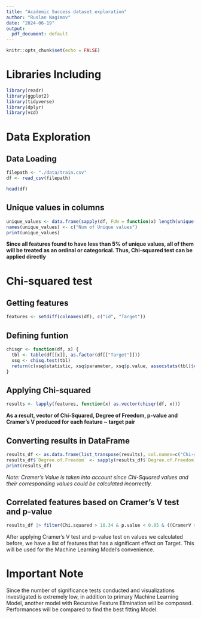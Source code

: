 ```yaml
---
title: "Academic Success dataset exploration"
author: "Ruslan Nagimov"
date: "2024-06-19"
output:
  pdf_document: default
---
```


```r
knitr::opts_chunk$set(echo = FALSE)
```

# Libraries Including

```r
library(readr)
library(ggplot2)
library(tidyverse)
library(dplyr)
library(vcd)
```

# Data Exploration

## Data Loading

```r
filepath <- "./data/train.csv"
df <- read_csv(filepath)

head(df)
```

## Unique values in columns

```r
unique_values <- data.frame(sapply(df, FUN = function(x) length(unique(x))))
names(unique_values) <- c("Num of Unique values")
print(unique_values)
```

  **Since all features found to have less than 5% of unique values, all of them will be treated as an ordinal or categorical. Thus, Chi-squared test can be applied directly**

# Chi-squared test

## Getting features

```r
features <- setdiff(colnames(df), c("id", "Target"))
```

## Defining funtion

```r
chisqr <- function(df, x) {
  tbl <- table(df[[x]], as.factor(df[["Target"]]))
  xsq <- chisq.test(tbl)
  return(c(xsq$statistic, xsq$parameter, xsq$p.value, assocstats(tbl)$cramer))
}
```

## Applying Chi-squared

```r
results <- lapply(features, function(x) as.vector(chisqr(df, x)))
```

  **As a result, vector of Chi-Squared, Degree of Freedom, p-value and Cramer's V produced for each feature ~ target pair**

## Converting results in DataFrame

```r
results_df <- as.data.frame(list_transpose(results), col.names=c("Chi-squared", "Degree of Freedom", "p-value", "CramerV"), row.names=features)
results_df$`Degree.of.Freedom` <- sapply(results_df$`Degree.of.Freedom`, function(x) min(x / 2, 2))
print(results_df)
```
  _Note: Cramer's Value is taken into account since Chi-Squared values and their corresponding values could be calculated incorrectly._


## Correlated features based on Cramer's V test and p-value

```r
results_df |> filter(Chi.squared > 18.34 & p.value < 0.05 & ((CramerV >= 0.3 & Degree.of.Freedom == 1) | (CramerV >= 0.21 & Degree.of.Freedom == 2)))
```

  After applying Cramer's V test and p-value test on values we calculated before, we have a list of features that has a significant effect on Target. This will be used for the Machine Learning Model's convenience.
  
# Important Note
  Since the number of significance tests conducted and visualizations investigated is extremely low, in addition to primary Machine Learning Model, another model with Recursive Feature Elimination will be composed. Performances will be compared to find the best fitting Model.
